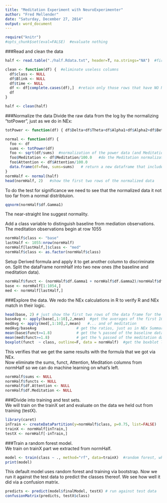 ```yaml
---
title: "Meditation Experiment with NeuroExperimenter"
author: "Fred Mellender"
date: "Saturday, December 27, 2014"
output: word_document
---
```


```r
require("knitr")
#opts_chunk$set(eval=FALSE)  #evaluate nothing
```
###Read and clean the data
```r

half <- read.table("./half.Rdata.txt", header=T, na.strings="NA")  #first half: baseline, then meditation

clean <- function(df) {  #eliminate useless columns
  df$class <- NULL
  df$Blink <- NULL
  df$time <- NULL
  df <- df[complete.cases(df),]  #retain only those rows that have NO NA's in them
  df
}

half <- clean(half)
```
###Normalize the data
Divide the raw data from the log by the normalizing "totPower", just as we do in NEx:      

```r
totPower <- function(df) { df$Delta+df$Theta+df$Alpha1+df$Alpha2+df$Beta1+df$Beta2+df$Gamma1+df$Gamma2}

normal <- function(df) {
  foo <- df
  sums <- totPower(df)
  foo <- sqrt(df/sums)  #normalization of the power data (and Meditation/Attention, incorrectly)
  foo$Meditation <- df$Meditation/100.0   #do the Meditation normalization correctly.
  foo$Attention <- df$Attention/100.0
  data.frame(df=foo, sums=sums)   # return a new dataframe that includes the totPwr
}
normHalf <- normal(half)
head(normHalf, 2)   #show the first two rows of the normalized data
```
       
To do the test for significance we need to see that the normalized data it not too far from a normal distribtuion.      
          
          
    
```r
qqnorm(normHalf$df.Gamma1)
```
       
The near-straight line suggest normality.
      
Add a class variable to distinguish  baseline from mediation observations.
The meditation observations begin at row 1055 

```r
normHalf$class <- "base"
lastHalf <- 1055:nrow(normHalf)
normHalf[lastHalf,]$class <- "med"
normHalf$class <- as.factor(normHalf$class)

```
  
Setup Derived formula and apply it to get another column to discriminate on.  Split the dataFrame normHalf into two new ones (the baseline and meditation data).  
 
 
```r
normHalf$funct <- (normHalf$df.Gamma1 + normHalf$df.Gamma2)/normHalf$df.Delta
base <- normHalf[1:1054,]
med <- normHalf[lastHalf,]
```
    
###Explore the data.
We redo the NEx calculations in R to verify R and NEx match in their logic.
```r
head(base, 2) # just show the first two rows of the data frame for the base data
baseAvg <- apply(base[,1:10],2,mean)  #get the averages of the first 10 cols of base
medAvg <- apply(med[,1:10],2,mean)   #... and of meditation
medAvg/baseAvg                  # get the ratios, just as in NEx Summary graph page
mean(base$funct>=1.8)           # get the % passed of the baseline data
mean(med$funct>=1.8)            # get the % passed of the meditation data
boxplot(funct  ~ class, outline=F, data = normHalf)  #get the boxblot like that on performance page
```
     
This verifies that we get the same results with the formula that we got via NEx.    
Now eliminate the sums, funct, Attention, Meditation columns from normHalf so we can do machine learning on what's left.
   
```r
normHalf$sums <- NULL
normHalf$functs <- NULL
normHalf$df.Attention <- NULL
normHalf$df.Meditation <- NULL
```

###Divide into training and test sets.     
We will train on the trainX set and evaluate on the data we held out from training (testX).    

```r
library(caret)
inTrain <- createDataPartition(y=normHalf$class, p=0.75, list=FALSE)
trainX <- normHalf[inTrain,]
testX <- normHalf[-inTrain,]
```

###Train a random forest model.  
We train on trainX part we extracted from normHalf.   

```r
model <- train(class ~ ., method="rf", data=trainX)  #random forest, which is also the default method.
print(model)
```

This default model uses random forest and training via bootstrap.  Now we run it against the test data to predict the classes thereof.  We see how well it did via a confusion matrix.    

```r
predicts <- predict(model$finalModel, testX) # run against test data
confusionMatrix(predicts, testX$class)

```

